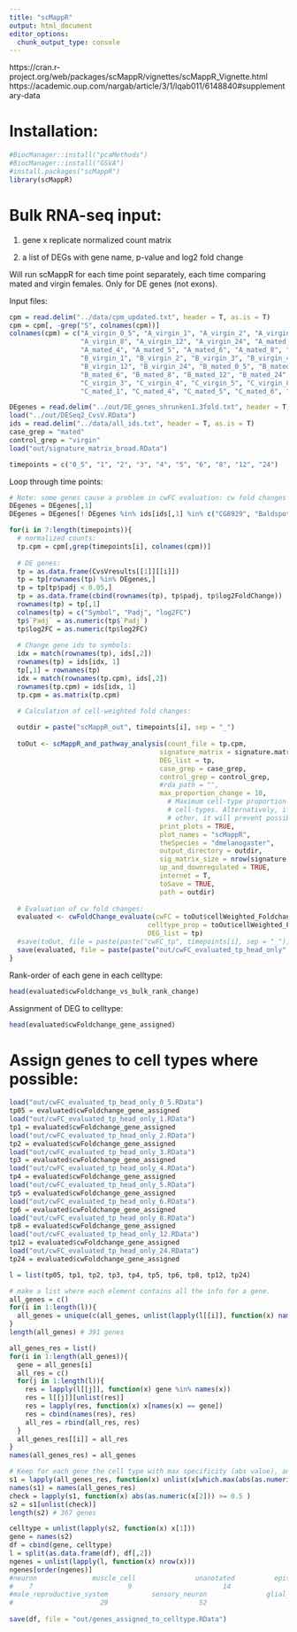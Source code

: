 ---
title: "scMappR"
output: html_document
editor_options: 
  chunk_output_type: console
---

https://cran.r-project.org/web/packages/scMappR/vignettes/scMappR_Vignette.html
https://academic.oup.com/nargab/article/3/1/lqab011/6148840#supplementary-data


# Installation:

```{r}
#BiocManager::install("pcaMethods")
#BiocManager::install("GSVA")
#install.packages("scMappR")
library(scMappR)
```


# Bulk RNA-seq input:

1. gene x replicate normalized count matrix

2. a list of DEGs with gene name, p-value and log2 fold change

Will run scMappR for each time point separately, each time comparing mated and virgin females. 
Only for DE genes (not exons).

Input files:

```{r}
cpm = read.delim("../data/cpm_updated.txt", header = T, as.is = T)
cpm = cpm[, -grep("S", colnames(cpm))]
colnames(cpm) = c("A_virgin_0_5", "A_virgin_1", "A_virgin_2", "A_virgin_3", "A_virgin_4", "A_virgin_5", "A_virgin_6",
                  "A_virgin_8", "A_virgin_12", "A_virgin_24", "A_mated_0_5", "A_mated_1", "A_mated_2", "A_mated_3", 
                  "A_mated_4", "A_mated_5", "A_mated_6", "A_mated_8", "A_mated_12", "A_mated_24", "B_virgin_0_5",
                  "B_virgin_1", "B_virgin_2", "B_virgin_3", "B_virgin_4", "B_virgin_5", "B_virgin_6", "B_virgin_8",
                  "B_virgin_12", "B_virgin_24", "B_mated_0_5", "B_mated_1", "B_mated_2", "B_mated_3", "B_mated_4", "B_mated_5",
                  "B_mated_6", "B_mated_8", "B_mated_12", "B_mated_24", "C_virgin_0_5", "C_virgin_1", "C_virgin_2",
                  "C_virgin_3", "C_virgin_4", "C_virgin_5", "C_virgin_8", "C_virgin_12", "C_virgin_24", "C_mated_0_5",
                  "C_mated_1", "C_mated_4", "C_mated_5", "C_mated_6", "C_mated_8", "C_mated_12", "C_mated_24")

DEgenes = read.delim("../out/DE_genes_shrunken1.3fold.txt", header = T, as.is = T)
load("../out/DESeq2_CvsV.RData")
ids = read.delim("../data/all_ids.txt", header = T, as.is = T)
case_grep = "mated"
control_grep = "virgin"
load("out/signature_matrix_broad.RData")

timepoints = c("0_5", "1", "2", "3", "4", "5", "6", "8", "12", "24")
```

Loop through time points:

```{r}
# Note: some genes cause a problem in cwFC evaluation: cw fold changes are all NA. Will remove these gene from DE gene list. 
DEgenes = DEgenes[,1]
DEgenes = DEgenes[! DEgenes %in% ids[ids[,1] %in% c("CG8929", "Baldspot", "CG32085"), 2]]

for(i in 7:length(timepoints)){
  # normalized counts:
  tp.cpm = cpm[,grep(timepoints[i], colnames(cpm))]
  
  # DE genes:
  tp = as.data.frame(CvsVresults[[1]][[i]])
  tp = tp[rownames(tp) %in% DEgenes,]
  tp = tp[tp$padj < 0.05,]
  tp = as.data.frame(cbind(rownames(tp), tp$padj, tp$log2FoldChange))
  rownames(tp) = tp[,1]
  colnames(tp) = c("Symbol", "Padj", "log2FC")
  tp$`Padj` = as.numeric(tp$`Padj`)
  tp$log2FC = as.numeric(tp$log2FC)
  
  # Change gene ids to symbols:
  idx = match(rownames(tp), ids[,2])
  rownames(tp) = ids[idx, 1]
  tp[,1] = rownames(tp)
  idx = match(rownames(tp.cpm), ids[,2])
  rownames(tp.cpm) = ids[idx, 1]
  tp.cpm = as.matrix(tp.cpm)

  # Calculation of cell-weighted fold changes:
  
  outdir = paste("scMappR_out", timepoints[i], sep = "_")
  
  toOut <- scMappR_and_pathway_analysis(count_file = tp.cpm, 
                                      signature_matrix = signature.matrix, 
                                      DEG_list = tp, 
                                      case_grep = case_grep,
                                      control_grep = control_grep, 
                                      #rda_path = "", 
                                      max_proportion_change = 10, 
                                        # Maximum cell-type proportion change – may be useful if there are many rare
                                        # cell-types. Alternatively, if a cell-type is only present in one condition but not the
                                        # other, it will prevent possible infinite or 0 cwFold-changes.
                                      print_plots = TRUE, 
                                      plot_names = "scMappR", 
                                      theSpecies = "dmelanogaster", 
                                      output_directory = outdir,
                                      sig_matrix_size = nrow(signature.matrix), 
                                      up_and_downregulated = TRUE, 
                                      internet = T, 
                                      toSave = TRUE, 
                                      path = outdir)
  
  # Evaluation of cw fold changes:
  evaluated <- cwFoldChange_evaluate(cwFC = toOut$cellWeighted_Foldchange$cellWeighted_Foldchange, 
                                   celltype_prop = toOut$cellWeighted_Foldchanges$cellType_Proportions, 
                                   DEG_list = tp)
  #save(toOut, file = paste(paste("cwFC_tp", timepoints[i], sep = "_"), "RData", sep = "."))
  save(evaluated, file = paste(paste("out/cwFC_evaluated_tp_head_only", timepoints[i], sep = "_"), "RData", sep = "."))
}
```

Rank-order of each gene in each celltype:

```{r}
head(evaluated$cwFoldchange_vs_bulk_rank_change)
```

Assignment of DEG to celltype:

```{r}
head(evaluated$cwFoldchange_gene_assigned)
```

# Assign genes to cell types where possible:

```{r}
load("out/cwFC_evaluated_tp_head_only_0_5.RData")
tp05 = evaluated$cwFoldchange_gene_assigned
load("out/cwFC_evaluated_tp_head_only_1.RData")
tp1 = evaluated$cwFoldchange_gene_assigned
load("out/cwFC_evaluated_tp_head_only_2.RData")
tp2 = evaluated$cwFoldchange_gene_assigned
load("out/cwFC_evaluated_tp_head_only_3.RData")
tp3 = evaluated$cwFoldchange_gene_assigned
load("out/cwFC_evaluated_tp_head_only_4.RData")
tp4 = evaluated$cwFoldchange_gene_assigned
load("out/cwFC_evaluated_tp_head_only_5.RData")
tp5 = evaluated$cwFoldchange_gene_assigned
load("out/cwFC_evaluated_tp_head_only_6.RData")
tp6 = evaluated$cwFoldchange_gene_assigned
load("out/cwFC_evaluated_tp_head_only_8.RData")
tp8 = evaluated$cwFoldchange_gene_assigned
load("out/cwFC_evaluated_tp_head_only_12.RData")
tp12 = evaluated$cwFoldchange_gene_assigned
load("out/cwFC_evaluated_tp_head_only_24.RData")
tp24 = evaluated$cwFoldchange_gene_assigned

l = list(tp05, tp1, tp2, tp3, tp4, tp5, tp6, tp8, tp12, tp24)

# make a list where each element contains all the info for a gene.
all_genes = c()
for(i in 1:length(l)){
  all_genes = unique(c(all_genes, unlist(lapply(l[[i]], function(x) names(x)))))
}
length(all_genes) # 391 genes

all_genes_res = list()
for(i in 1:length(all_genes)){
  gene = all_genes[i]
  all_res = c()
  for(j in 1:length(l)){
    res = lapply(l[[j]], function(x) gene %in% names(x))
    res = l[[j]][unlist(res)]
    res = lapply(res, function(x) x[names(x) == gene])
    res = cbind(names(res), res)
    all_res = rbind(all_res, res)
  }
  all_genes_res[[i]] = all_res
}
names(all_genes_res) = all_genes

# Keep for each gene the cell type with max specificity (abs value), and set cutoff of 0.5:
s1 = lapply(all_genes_res, function(x) unlist(x[which.max(abs(as.numeric(x[,2]))),]))
names(s1) = names(all_genes_res)
check = lapply(s1, function(x) abs(as.numeric(x[2])) >= 0.5 )
s2 = s1[unlist(check)]
length(s2) # 367 genes

celltype = unlist(lapply(s2, function(x) x[1]))
gene = names(s2)
df = cbind(gene, celltype)
l = split(as.data.frame(df), df[,2])
ngenes = unlist(lapply(l, function(x) nrow(x)))
ngenes[order(ngenes)]
#neuron              muscle_cell               unanotated          epithelial_cell                 hemocyte 
#    7                        9                       14                       18                       19 
#male_reproductive_system           sensory_neuron               glial_cell                 fat_cell 
#                      29                       52                       58                      161
                      
save(df, file = "out/genes_assigned_to_celltype.RData")
```


